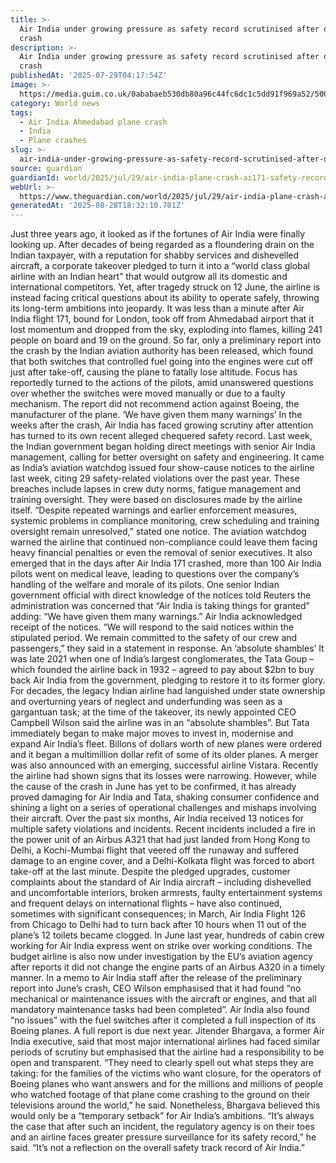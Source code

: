 ```yaml
---
title: >-
  Air India under growing pressure as safety record scrutinised after deadly
  crash 
description: >-
  Air India under growing pressure as safety record scrutinised after deadly
  crash 
publishedAt: '2025-07-29T04:17:54Z'
image: >-
  https://media.guim.co.uk/0ababaeb530db80a96c44fc6dc1c5dd91f969a52/500_0_5000_4000/500.jpg
category: World news
tags:
  - Air India Ahmedabad plane crash
  - India
  - Plane crashes
slug: >-
  air-india-under-growing-pressure-as-safety-record-scrutinised-after-deadly-crash
source: guardian
guardianId: world/2025/jul/29/air-india-plane-crash-ai171-safety-record-scrutinised-ntwnfb
webUrl: >-
  https://www.theguardian.com/world/2025/jul/29/air-india-plane-crash-ai171-safety-record-scrutinised-ntwnfb
generatedAt: '2025-08-28T18:32:10.701Z'
---
```

Just three years ago, it looked as if the fortunes of Air India were finally looking up. After decades of being regarded as a floundering drain on the Indian taxpayer, with a reputation for shabby services and dishevelled aircraft, a corporate takeover pledged to turn it into a “world class global airline with an Indian heart” that would outgrow all its domestic and international competitors. Yet, after tragedy struck on 12 June, the airline is instead facing critical questions about its ability to operate safely, throwing its long-term ambitions into jeopardy. It was less than a minute after Air India flight 171, bound for London, took off from Ahmedabad airport that it lost momentum and dropped from the sky, exploding into flames, killing 241 people on board and 19 on the ground. So far, only a preliminary report into the crash by the Indian aviation authority has been released, which found that both switches that controlled fuel going into the engines were cut off just after take-off, causing the plane to fatally lose altitude. Focus has reportedly turned to the actions of the pilots, amid unanswered questions over whether the switches were moved manually or due to a faulty mechanism. The report did not recommend action against Boeing, the manufacturer of the plane. ‘We have given them many warnings’ In the weeks after the crash, Air India has faced growing scrutiny after attention has turned to its own recent alleged chequered safety record. Last week, the Indian government began holding direct meetings with senior Air India management, calling for better oversight on safety and engineering. It came as India’s aviation watchdog issued four show-cause notices to the airline last week, citing 29 safety-related violations over the past year. These breaches include lapses in crew duty norms, fatigue management and training oversight. They were based on disclosures made by the airline itself. “Despite repeated warnings and earlier enforcement measures, systemic problems in compliance monitoring, crew scheduling and training oversight remain unresolved,” stated one notice. The aviation watchdog warned the airline that continued non-compliance could leave them facing heavy financial penalties or even the removal of senior executives. It also emerged that in the days after Air India 171 crashed, more than 100 Air India pilots went on medical leave, leading to questions over the company’s handling of the welfare and morale of its pilots. One senior Indian government official with direct knowledge of the notices told Reuters the administration was concerned that “Air India is taking things for granted” adding: “We have given them many warnings.” Air India acknowledged receipt of the notices. “We will respond to the said notices within the stipulated period. We remain committed to the safety of our crew and passengers,” they said in a statement in response. An ‘absolute shambles’ It was late 2021 when one of India’s largest conglomerates, the Tata Goup – which founded the airline back in 1932 – agreed to pay about $2bn to buy back Air India from the government, pledging to restore it to its former glory. For decades, the legacy Indian airline had languished under state ownership and overturning years of neglect and underfunding was seen as a gargantuan task; at the time of the takeover, its newly appointed CEO Campbell Wilson said the airline was in an “absolute shambles”. But Tata immediately began to make major moves to invest in, modernise and expand Air India’s fleet. Billons of dollars worth of new planes were ordered and it began a multimillion dollar refit of some of its older planes. A merger was also announced with an emerging, successful airline Vistara. Recently the airline had shown signs that its losses were narrowing. However, while the cause of the crash in June has yet to be confirmed, it has already proved damaging for Air India and Tata, shaking consumer confidence and shining a light on a series of operational challenges and mishaps involving their aircraft. Over the past six months, Air India received 13 notices for multiple safety violations and incidents. Recent incidents included a fire in the power unit of an Airbus A321 that had just landed from Hong Kong to Delhi, a Kochi-Mumbai flight that veered off the runaway and suffered damage to an engine cover, and a Delhi-Kolkata flight was forced to abort take-off at the last minute. Despite the pledged upgrades, customer complaints about the standard of Air India aircraft – including dishevelled and uncomfortable interiors, broken armrests, faulty entertainment systems and frequent delays on international flights – have also continued, sometimes with significant consequences; in March, Air India Flight 126 from Chicago to Delhi had to turn back after 10 hours when 11 out of the plane’s 12 toilets became clogged. In June last year, hundreds of cabin crew working for Air India express went on strike over working conditions. The budget airline is also now under investigation by the EU’s aviation agency after reports it did not change the engine parts of an Airbus A320 in a timely manner. In a memo to Air India staff after the release of the preliminary report into June’s crash, CEO Wilson emphasised that it had found “no mechanical or maintenance issues with the aircraft or engines, and that all mandatory maintenance tasks had been completed”. Air India also found “no issues” with the fuel switches after it completed a full inspection of its Boeing planes. A full report is due next year. Jitender Bhargava, a former Air India executive, said that most major international airlines had faced similar periods of scrutiny but emphasised that the airline had a responsibility to be open and transparent. “They need to clearly spell out what steps they are taking: for the families of the victims who want closure, for the operators of Boeing planes who want answers and for the millions and millions of people who watched footage of that plane come crashing to the ground on their televisions around the world,” he said. Nonetheless, Bhargava believed this would only be a “temporary setback” for Air India’s ambitions. “It’s always the case that after such an incident, the regulatory agency is on their toes and an airline faces greater pressure surveillance for its safety record,” he said. “It’s not a reflection on the overall safety track record of Air India.”
